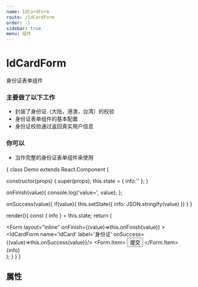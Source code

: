 ```yaml
---
name: IdCardForm
route: /IdCardForm
order: -1
sidebar: true
menu: 组件
---
```



# IdCardForm
身份证表单组件

### 主要做了以下工作

 + 封装了身份证（大陆，港澳，台湾）的校验
 + 身份证表单组件的基本配置
 + 身份证校验通过返回真实用户信息

### 你可以 

 + 当作完整的身份证表单组件来使用
 

<Playground>
{
  class Demo extends React.Component {

   constructor(props) {
      super(props);
      this.state = {
        info:''
      };
  }

  onFinish(value){
    console.log('value=', value);
  };

  onSuccess(value){
    if(value){
      this.setState({
      info: JSON.stringify(value)
      })
    }
  }

  render(){
      const { info } = this.state;
      return (
        <div>
         <Form
            layout="inline"
            onFinish={(value)=>this.onFinish(value)}
          >
            <IdCardForm name='idCard' label='身份证' onSuccess={(value)=>this.onSuccess(value)}/>
            <Form.Item>
              <Button type="primary" htmlType="submit">
                提交
              </Button>
            </Form.Item>
         </Form>
          <div>{info}</div>
         </div>
      );
    }
  }
}
</Playground>

## 属性
<Props of={IdCardForm} />


